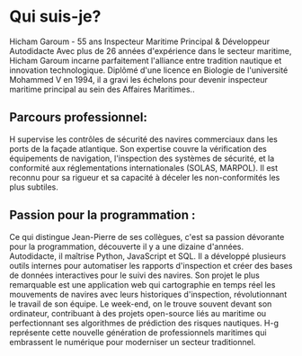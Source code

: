 
<MdxLayout>

# Qui suis-je?

Hicham Garoum - 55 ans
Inspecteur Maritime Principal & Développeur Autodidacte
Avec plus de 26 années d'expérience dans le secteur maritime, Hicham Garoum incarne parfaitement l'alliance entre tradition nautique et innovation technologique. Diplômé  d'une licence en Biologie de l'université Mohammed V en 1994, il a gravi les échelons pour devenir inspecteur maritime principal au sein des Affaires Maritimes..

## Parcours professionnel:
H supervise les contrôles de sécurité des navires commerciaux dans les ports de la façade atlantique. Son expertise couvre la vérification des équipements de navigation, l'inspection des systèmes de sécurité, et la conformité aux réglementations internationales (SOLAS, MARPOL). Il est reconnu pour sa rigueur et sa capacité à déceler les non-conformités les plus subtiles.

## Passion pour la programmation :
Ce qui distingue Jean-Pierre de ses collègues, c'est sa passion dévorante pour la programmation, découverte il y a une dizaine d'années. Autodidacte, il maîtrise Python, JavaScript et SQL. Il a développé plusieurs outils internes pour automatiser les rapports d'inspection et créer des bases de données interactives pour le suivi des navires.
Son projet le plus remarquable est une application web qui cartographie en temps réel les mouvements de navires avec leurs historiques d'inspection, révolutionnant le travail de son équipe. Le week-end, on le trouve souvent devant son ordinateur, contribuant à des projets open-source liés au maritime ou perfectionnant ses algorithmes de prédiction des risques nautiques.
H-g représente cette nouvelle génération de professionnels maritimes qui embrassent le numérique pour moderniser un secteur traditionnel.

</MdxLayout>